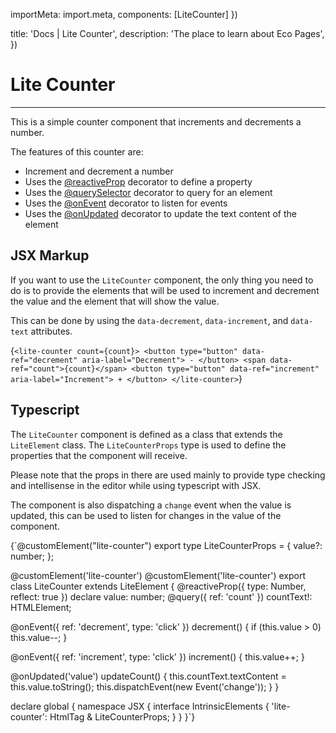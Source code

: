 

  importMeta: import.meta,
  components: [LiteCounter]
})

  title: 'Docs | Lite Counter',
  description: 'The place to learn about Eco Pages',
})

# Lite Counter
---

This is a simple counter component that increments and decrements a number. 

The features of this counter are:
- Increment and decrement a number
- Uses the [@reactiveProp](/docs/reactive-prop) decorator to define a property
- Uses the [@querySelector](/docs/query-selector) decorator to query for an element
- Uses the [@onEvent](/docs/on-event) decorator to listen for events
- Uses the [@onUpdated](/docs/on-updated) decorator to update the text content of the element

<LiteCounter value={5} />

## JSX Markup

If you want to use the `LiteCounter` component, the only thing you need to do is to provide the elements that will be used to increment and decrement the value and the element that will show the value.

This can be done by using the `data-decrement`, `data-increment`, and `data-text` attributes.

<CodeBlock lang="jsx">{`<lite-counter count={count}>
  <button type="button" data-ref="decrement" aria-label="Decrement">
    -
  </button>
  <span data-ref="count">{count}</span>
  <button type="button" data-ref="increment" aria-label="Increment">
    +
  </button>
</lite-counter>`}</CodeBlock>

## Typescript

The `LiteCounter` component is defined as a class that extends the `LiteElement` class. The `LiteCounterProps` type is used to define the properties that the component will receive.

Please note that the props in there are used mainly to provide type checking and intellisense in the editor while using typescript with JSX.

The component is also dispatching a `change` event when the value is updated, this can be used to listen for changes in the value of the component.

<CodeBlock lang='typescript'>{`@customElement("lite-counter")
export type LiteCounterProps = {
  value?: number;
};

@customElement('lite-counter')
@customElement('lite-counter')
export class LiteCounter extends LiteElement {
  @reactiveProp({ type: Number, reflect: true }) declare value: number;
  @query({ ref: 'count' }) countText!: HTMLElement;

  @onEvent({ ref: 'decrement', type: 'click' })
  decrement() {
    if (this.value > 0) this.value--;
  }

  @onEvent({ ref: 'increment', type: 'click' })
  increment() {
    this.value++;
  }

  @onUpdated('value')
  updateCount() {
    this.countText.textContent = this.value.toString();
    this.dispatchEvent(new Event('change'));
  }
}

declare global {
  namespace JSX {
    interface IntrinsicElements {
      'lite-counter': HtmlTag & LiteCounterProps;
    }
  }
}`}</CodeBlock>